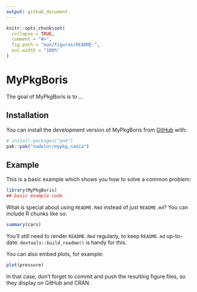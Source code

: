 ```yaml
---
output: github_document
---
```


<!-- README.md is generated from README.Rmd. Please edit that file -->

```r
knitr::opts_chunk$set(
  collapse = TRUE,
  comment = "#>",
  fig.path = "man/figures/README-",
  out.width = "100%"
)
```

# MyPkgBoris

<!-- badges: start -->
<!-- badges: end -->

The goal of MyPkgBoris is to ...

## Installation

You can install the development version of MyPkgBoris from [GitHub](https://github.com/) with:

``` r
# install.packages("pak")
pak::pak("nadelor/mypkg_nadia")
```

## Example

This is a basic example which shows you how to solve a common problem:

```r
library(MyPkgBoris)
## basic example code
```

What is special about using `README.Rmd` instead of just `README.md`? You can include R chunks like so:

```r
summary(cars)
```

You'll still need to render `README.Rmd` regularly, to keep `README.md` up-to-date. `devtools::build_readme()` is handy for this.

You can also embed plots, for example:

```r
plot(pressure)
```

In that case, don't forget to commit and push the resulting figure files, so they display on GitHub and CRAN.
